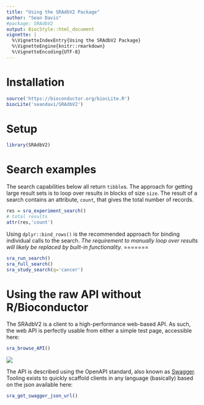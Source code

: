 ```yaml
---
title: "Using the SRAdbV2 Package"
author: "Sean Davis"
#package: SRAdbV2
output: BiocStyle::html_document
vignette: |
  %\VignetteIndexEntry{Using the SRAdbV2 Package}
  %\VignetteEngine{knitr::rmarkdown}
  %\VignetteEncoding{UTF-8}  
---
```


# Installation

```r
source('https://bioconductor.org/biocLite.R')
biocLite('seandavi/SRAdbV2')
```

# Setup

```r
library(SRAdbV2)
```

# Search examples

The search capabilities below all return `tibble`s. The approach for getting large
result sets is to loop over results in blocks of size `size`. The result of a 
search contains an attribute, `count`, that gives the total number of records. 

```r
res = sra_experiment_search()
# total results
attr(res,'count')
```

Using `dplyr::bind_rows()` is the recommended approach for binding individual
calls to the search. *The requirement to manually loop over results will likely
be replaced by built-in functionality.*
=======


```r
sra_run_search()
sra_full_search()
sra_study_search(q='cancer')
```

# Using the raw API without R/Bioconductor

The SRAdbV2 is a client to a high-performance web-based API. As
such, the web API is perfectly usable from either a simple test page, 
accessible here:

```r
sra_browse_API()
```

![](images/API.png)


The API is described using the OpenAPI standard, also known as 
[Swagger](https://swagger.io/). Tooling exists to quickly scaffold
clients in any language (basically) based on the json available here:

```r
sra_get_swagger_json_url()
```

